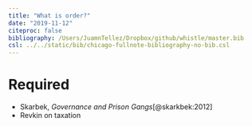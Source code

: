 ```yaml
---
title: "What is order?"
date: "2019-11-12"
citeproc: false
bibliography: /Users/JuamnTellez/Dropbox/github/whistle/master.bib
csl: ../../static/bib/chicago-fullnote-bibliography-no-bib.csl
---
```

  
# Required
  
  
- Skarbek, *Governance and Prison Gangs*[@skarkbek:2012]
- Revkin on taxation